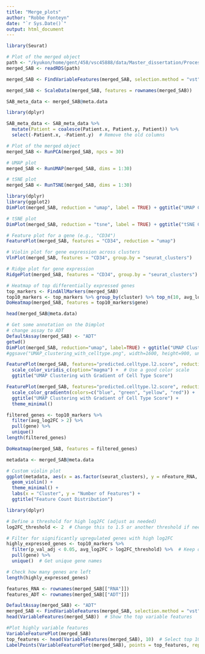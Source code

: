 ```yaml
---
title: "Merge_plots"
author: "Robbe Fonteyn"
date: "`r Sys.Date()`"
output: html_document
---
```


```r
library(Seurat)
```

```r
# Plot of the merged object
path <- "/kyukon/home/gent/458/vsc45888/data/Master_dissertation/Processed_SCC/Merge_test/SAB_Full.rds"
merged_SAB <- readRDS(path)
```

```r
merged_SAB <- FindVariableFeatures(merged_SAB, selection.method = "vst", nfeatures = 2000)
```

```r
merged_SAB <- ScaleData(merged_SAB, features = rownames(merged_SAB))
```

```r
SAB_meta_data <- merged_SAB@meta.data
```

```r
library(dplyr)

SAB_meta_data <- SAB_meta_data %>%
  mutate(Patient = coalesce(Patient.x, Patient.y, Patient)) %>%
  select(-Patient.x, -Patient.y)  # Remove the old columns

```


```r
# Plot of the merged object
merged_SAB <- RunPCA(merged_SAB, npcs = 30)

# UMAP plot
merged_SAB <- RunUMAP(merged_SAB, dims = 1:30)

# tSNE plot
merged_SAB <- RunTSNE(merged_SAB, dims = 1:30)
```



```r
library(dplyr)
library(ggplot2)
DimPlot(merged_SAB, reduction = "umap", label = TRUE) + ggtitle("UMAP Clustering")

# tSNE plot
DimPlot(merged_SAB, reduction = "tsne", label = TRUE) + ggtitle("tSNE Clustering")

# Feature plot for a gene (e.g., "CD34")
FeaturePlot(merged_SAB, features = "CD34", reduction = "umap")

# Violin plot for gene expression across clusters
VlnPlot(merged_SAB, features = "CD34", group.by = "seurat_clusters")

# Ridge plot for gene expression
RidgePlot(merged_SAB, features = "CD34", group.by = "seurat_clusters")

# Heatmap of top differentially expressed genes
top_markers <- FindAllMarkers(merged_SAB)
top10_markers <- top_markers %>% group_by(cluster) %>% top_n(10, avg_log2FC)
DoHeatmap(merged_SAB, features = top10_markers$gene)
```

```r
head(merged_SAB@meta.data)
```


```r
# Get some annotation on the Dimplot
# change assay to ADT
DefaultAssay(merged_SAB) <- "ADT"
getwd()
DimPlot(merged_SAB, reduction="umap", label=TRUE) + ggtitle("UMAP Clustering with celltype")
#ggsave("UMAP_clustering_with_celltype.png", width=1600, height=900, units="px", scale=2.5)

```

```r
FeaturePlot(merged_SAB, features="predicted.celltype.l2.score", reduction="umap") +
  scale_color_viridis_c(option="magma") +  # Use a good color scale
  ggtitle("UMAP Clustering with Gradient of Cell Type Score")

```

```r
FeaturePlot(merged_SAB, features="predicted.celltype.l2.score", reduction="umap") +
  scale_color_gradientn(colors=c("blue", "green", "yellow", "red")) +
  ggtitle("UMAP Clustering with Gradient of Cell Type Score") +
  theme_minimal()
```



```r
filtered_genes <- top10_markers %>%
  filter(avg_log2FC > 2) %>%
  pull(gene) %>%
  unique()
length(filtered_genes)
```


```r
DoHeatmap(merged_SAB, features = filtered_genes)
```


```r
metadata <- merged_SAB@meta.data

# Custom violin plot
ggplot(metadata, aes(x = as.factor(seurat_clusters), y = nFeature_RNA, fill = as.factor(seurat_clusters))) +
  geom_violin() +
  theme_minimal() +
  labs(x = "Cluster", y = "Number of Features") +
  ggtitle("Feature Count Distribution")
```

```r
library(dplyr)

# Define a threshold for high log2FC (adjust as needed)
log2FC_threshold <- 2  # Change this to 1.5 or another threshold if needed

# Filter for significantly upregulated genes with high log2FC
highly_expressed_genes <- top10_markers %>%
  filter(p_val_adj < 0.05, avg_log2FC > log2FC_threshold) %>%  # Keep only highly upregulated genes
  pull(gene) %>%
  unique()  # Get unique gene names

# Check how many genes are left
length(highly_expressed_genes)

```
```r
features_RNA <- rownames(merged_SAB[["RNA"]])
features_ADT <- rownames(merged_SAB[["ADT"]])

DefaultAssay(merged_SAB) <- "ADT"
merged_SAB <- FindVariableFeatures(merged_SAB, selection.method = "vst", nfeatures = 50, assay= "ADT")
head(VariableFeatures(merged_SAB))  # Show the top variable features
```

```r
#Plot highly variable features
VariableFeaturePlot(merged_SAB)
top_features <- head(VariableFeatures(merged_SAB), 10)  # Select top 10
LabelPoints(VariableFeaturePlot(merged_SAB), points = top_features, repel = TRUE)
```

